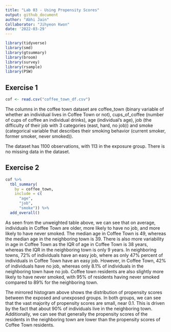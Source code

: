```yaml
---
title: "Lab 03 - Using Propensity Scores"
output: github_document
author: "Abhi Jain"
Collaborator: "Jihyeon Kwon"
date: '2022-03-29'
---
```



```r
library(tidyverse)
library(smd)
library(gtsummary)
library(broom)
library(survey)
library(rsample)
library(PSW)
```

## Exercise 1

```r
cof <- read.csv("coffee_town_df.csv")
```

The columns in the coffee town dataset are coffee_town (binary variable of whether an individual lives in Coffee Town or not), cups_of_coffee (number of cups of coffee an individual drinks), age (individual's age), job (the difficulty of their job with 3 categories (east, hard, no job)) and smoke (categorical variable that describes their smoking behavior (current smoker, former smoker, never smoked)). 

The dataset has 1100 observations, with 113 in the exposure group. There is no missing data in the dataset.

## Exercise 2

```r
cof %>%
  tbl_summary(
    by = coffee_town, 
    include = c(
      "age", 
      "job", 
      "smoke")) %>%
  add_overall()
```

As seen from the unweighted table above, we can see that on average, individuals in Coffee Town are older, more likely to have no job, and more likely to have never smoked. The median age in Coffee Town is 49, whereas the median age in the neighboring town is 39. There is also more variability in age in Coffee Town as the IQR of age in Coffee Town is 38 years, whereas the  IQR in the neighboring town is only 9 years. In neighboring towns, 72% of individuals have an easy job, where as only 47% percent of individuals in Coffee Town have an easy job. However, in Coffee Town, 42% of individuals have no job, whereas only 8.1% of individuals in the neighboring town have no job. Coffee town residents are also slightly more likely to have never smoked, with 95% of residents having never smoked compared to 89% for the neighboring town.


The mirrored histogram above shows the distribution of propensity scores between the exposed and unexposed groups. In both groups, we can see that the vast majority of propensity scores are small, near 0.1. This is driven by the fact that about 90% of individuals live in the neighboring town. Additionally, we can see that generally the propensity scores of the residents in the neighboring town are lower than the propensity scores of Coffee Town residents. 


